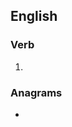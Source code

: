 ==English==

===Verb===
{{head|en|verb form}}

# {{present participle of|en|reteach|nocat=1}}

===Anagrams===
* {{anagrams|en|a=aceeghinrt|recheating|teachering}}